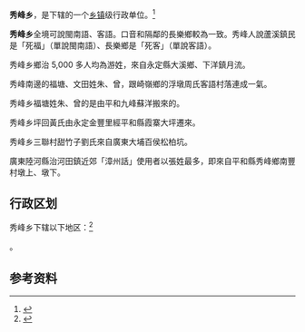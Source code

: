 {{中国乡级行政区|35/06/28/204/000}}

'''秀峰乡'''，是{{PRC admin/fullname|35/06/28/204/000|3}}下辖的一个[[乡镇|乡镇]]级行政单位。<ref>{{PRC admin/ref sgc|{{PRC admin/parent|35/06/28/204/000}}}}</ref>


'''秀峰乡'''全境可說閩南語、客語。口音和隔鄰的長樂鄉較為一致。秀峰人說蘆溪鎮民是「死福」（單說閩南語）、長樂鄉是「死客」（單說客語）。

秀峰乡鄉治 5,000 多人均為游姓，來自永定縣大溪鄉、下洋鎮月流。

秀峰南邊的福塘、文田姓朱、曾，跟崎嶺鄉的浮墩周氏客語村落連成一氣。

秀峰乡福塘姓朱、曾的是由平和九峰蘇洋搬來的。

秀峰乡坪回黃氏由永定金豐里經平和縣霞寨大坪遷來。

秀峰乡三聯村甜竹子劉氏來自廣東大埔百侯松柏坑。

廣東陸河縣治河田鎮近郊「漳州話」使用者以張姓最多，即來自平和縣秀峰鄉南豐村墩上、墩下。

== 行政区划 ==

秀峰乡下辖以下地区：<ref>{{PRC admin/ref sgc|35/06/28/204/000}}</ref>

{{PRC admin/children|35/06/28/204/000}}。

== 参考资料 ==

{{reflist}}

{{行政区划小作品}}
{{PRC admin/navcat|35/06/28/204/000}}